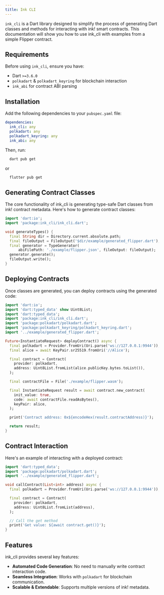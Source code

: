 ```yaml
---
title: Ink CLI
---
```


`ink_cli` is a Dart library designed to simplify the process of generating Dart classes and methods for interacting with ink! smart contracts. This documentation will show you how to use ink_cli with examples from a simple Flipper contract.

## Requirements

Before using `ink_cli`, ensure you have:

* Dart `>=3.6.0`
* `polkadart` & `polkadart_keyring` for blockchain interaction
* `ink_abi` for contract ABI parsing

## Installation

Add the following dependencies to your `pubspec.yaml` file:

```yaml
dependencies:
  ink_cli: any
  polkadart: any
  polkadart_keyring: any
  ink_abi: any
```

Then, run:

```sh
  dart pub get
```
or

```sh
  flutter pub get
```

## Generating Contract Classes

The core functionality of ink_cli is generating type-safe Dart classes from ink! contract metadata. Here's how to generate contract classes:

```dart
import 'dart:io';
import 'package:ink_cli/ink_cli.dart';

void generateTypes() {
  final String dir = Directory.current.absolute.path;
  final fileOutput = FileOutput('$dir/example/generated_flipper.dart');
  final generator = TypeGenerator(
      abiFilePath: './example/flipper.json', fileOutput: fileOutput);
  generator.generate();
  fileOutput.write();
}
```

## Deploying Contracts

Once classes are generated, you can deploy contracts using the generated code:

```dart
import 'dart:io';
import 'dart:typed_data' show Uint8List;
import 'dart:typed_data';
import 'package:ink_cli/ink_cli.dart';
import 'package:polkadart/polkadart.dart';
import 'package:polkadart_keyring/polkadart_keyring.dart';
import '../example/generated_flipper.dart';

Future<InstantiateRequest> deployContract() async {
  final polkadart = Provider.fromUri(Uri.parse('ws://127.0.0.1:9944'));
  final alice = await KeyPair.sr25519.fromUri('//Alice');

  final contract = Contract(
    provider: polkadart,
    address: Uint8List.fromList(alice.publicKey.bytes.toList()),
  );

  final contractFile = File('./example/flipper.wasm');

  final InstantiateRequest result = await contract.new_contract(
    init_value: true,
    code: await contractFile.readAsBytes(),
    keyPair: alice,
  );

  print('Contract address: 0x${encodeHex(result.contractAddress)}');

  return result;
}
```

## Contract Interaction

Here's an example of interacting with a deployed contract:

```dart
import 'dart:typed_data';
import 'package:polkadart/polkadart.dart';
import '../example/generated_flipper.dart';

void callContract(List<int> address) async {
  final polkadart = Provider.fromUri(Uri.parse('ws://127.0.0.1:9944'));

  final contract = Contract(
    provider: polkadart,
    address: Uint8List.fromList(address),
  );

  // Call the get method
  print('Get value: ${await contract.get()}');
}
```

## Features

ink_cli provides several key features:

- **Automated Code Generation**: No need to manually write contract interaction code.
- **Seamless Integration**: Works with `polkadart` for blockchain communication.
- **Scalable & Extendable**: Supports multiple versions of ink! metadata.
